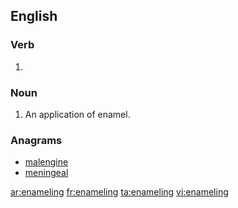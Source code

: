 ==English==

===Verb===
{{head|en|present participle}}

# {{context|US|lang=en}} {{present participle of|enamel|lang=en|nocat=1}}

===Noun===
{{en-noun}}

# An application of enamel.

===Anagrams===
* [[malengine#English|malengine]]
* [[meningeal#English|meningeal]]

[[ar:enameling]]
[[fr:enameling]]
[[ta:enameling]]
[[vi:enameling]]